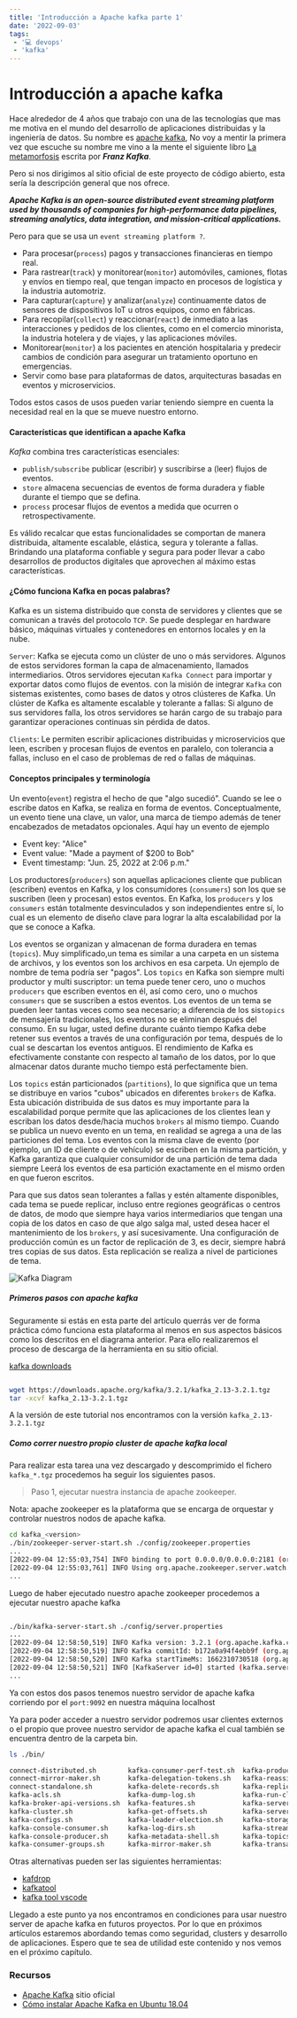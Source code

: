 ```yaml
---
title: 'Introducción a Apache kafka parte 1'
date: '2022-09-03'
tags:
 - '💻 devops'
 - 'kafka'
---
```




# Introducción a apache kafka

Hace alrededor de 4 años que trabajo con una de las tecnologías que mas me motiva en el
mundo del desarrollo de aplicaciones distribuidas y la ingeniería de datos. Su nombre es [apache kafka](https://kafka.apache.org/),
No voy a mentir la primera vez que escuche su nombre me vino a la mente el siguiente libro
[La metamorfosis](https://es.wikipedia.org/wiki/La_metamorfosis) escrita por ***Franz Kafka***.


Pero si nos dirigimos al sitio oficial de este proyecto de código abierto, esta sería la descripción general que nos ofrece.

***Apache Kafka is an open-source distributed event streaming platform used by thousands of companies for high-performance data pipelines, streaming analytics, data integration, and mission-critical applications.***

Pero para que se usa un `event streaming platform ?`.

- Para procesar(`process`) pagos y transacciones financieras en tiempo real.
- Para rastrear(`track`) y monitorear(`monitor`) automóviles, camiones, flotas y envíos en tiempo real,
que tengan impacto en procesos de logística y la industria automotriz.
- Para capturar(`capture`) y analizar(`analyze`) continuamente datos
de sensores de dispositivos IoT u otros equipos, como en fábricas.
- Para recopilar(`collect`) y reaccionar(`react`) de inmediato a las interacciones
y pedidos de los clientes, como en el comercio minorista, la industria hotelera
y de viajes, y las aplicaciones móviles.
- Monitorear(`monitor`) a los pacientes en atención hospitalaria y predecir cambios de
condición para asegurar un tratamiento oportuno en emergencias.
- Servir como base para plataformas de datos, arquitecturas basadas
en eventos y microservicios.

Todos estos casos de usos pueden variar teniendo siempre en cuenta la necesidad real
en la que se mueve nuestro entorno.

#### Características que identifican a apache Kafka

*Kafka* combina tres características esenciales:

- `publish/subscribe` publicar (escribir) y suscribirse a (leer) flujos de eventos.
- `store`  almacena secuencias de eventos de forma duradera y fiable durante el tiempo que se defina.
- `process`  procesar flujos de eventos a medida que ocurren o retrospectivamente.

Es válido recalcar que estas funcionalidades se comportan de manera distribuida, altamente escalable, elástica, segura y tolerante a fallas.
Brindando una plataforma confiable y segura para poder llevar a cabo desarrollos de productos digitales que aprovechen al máximo
estas características.


#### ¿Cómo funciona Kafka en pocas palabras?

Kafka es un sistema distribuido que consta de servidores y clientes que se comunican a través del protocolo `TCP`.
Se puede desplegar en hardware básico, máquinas virtuales y contenedores en entornos locales y en la nube.

`Server`: Kafka se ejecuta como un clúster de uno o más servidores.
Algunos de estos servidores forman la capa de almacenamiento, llamados intermediarios.
Otros servidores ejecutan `Kafka Connect` para importar y exportar datos como flujos de eventos.
con la misión de integrar `Kafka` con sistemas existentes, como bases de datos y otros clústeres de Kafka.
Un clúster de Kafka es altamente escalable y tolerante a fallas:
Si alguno de sus servidores falla, los otros servidores se harán cargo de su trabajo para garantizar operaciones continuas sin pérdida de datos.

`Clients`: Le permiten escribir aplicaciones distribuidas y microservicios que leen, escriben y procesan flujos de eventos
en paralelo, con tolerancia a fallas, incluso en el caso de problemas de red o fallas de máquinas.

#### Conceptos principales y terminología

Un evento(`event`) registra el hecho de que "algo sucedió".
Cuando se lee o escribe datos en Kafka, se realiza en forma de eventos.
Conceptualmente, un evento tiene una clave, un valor,
una marca de tiempo además de tener encabezados de metadatos opcionales.
Aquí hay un evento de ejemplo

- Event key: "Alice"
- Event value: "Made a payment of $200 to Bob"
- Event timestamp: "Jun. 25, 2022 at 2:06 p.m."

Los productores(`producers`) son aquellas aplicaciones cliente que publican (escriben)
eventos en Kafka,
y los consumidores (`consumers`) son los que se suscriben (leen y procesan) estos eventos.
En Kafka, los `producers` y los `consumers` están totalmente desvinculados
y son independientes entre sí, lo cual es un elemento de diseño clave para lograr
la alta escalabilidad por la que se conoce a Kafka.

Los eventos se organizan y almacenan de forma duradera en temas (`topics`).
Muy simplificado,un tema es similar a una carpeta en un sistema de archivos,
y los eventos son los archivos en esa carpeta.
Un ejemplo de nombre de tema podría ser "pagos".
Los `topics` en Kafka son siempre multi productor y multi suscriptor:
un tema puede tener cero, uno o muchos `producers` que escriben eventos en él,
así como cero, uno o muchos `consumers` que se suscriben a estos eventos.
Los eventos de un tema se pueden leer tantas veces como sea necesario;
a diferencia de los sis`topics` de mensajería tradicionales,
los eventos no se eliminan después del consumo.
En su lugar, usted define durante cuánto tiempo Kafka debe retener
sus eventos a través de una configuración por tema,
después de lo cual se descartan los eventos antiguos.
El rendimiento de Kafka es efectivamente constante con respecto al tamaño de los datos,
por lo que almacenar datos durante mucho tiempo está perfectamente bien.

Los `topics` están particionados (`partitions`), lo que significa que un tema se distribuye en varios "cubos"
ubicados en diferentes `brokers` de Kafka. Esta ubicación distribuida de sus datos
es muy importante para la escalabilidad porque permite que las aplicaciones de
los clientes lean y escriban los datos desde/hacia muchos `brokers` al mismo tiempo.
Cuando se publica un nuevo evento en un tema, en realidad se agrega a una de
las particiones del tema. Los eventos con la misma clave de evento
(por ejemplo, un ID de cliente o de vehículo) se escriben en la misma partición,
y Kafka garantiza que cualquier consumidor de una partición de tema dada siempre
Leerá los eventos de esa partición exactamente en el mismo orden en que fueron escritos.

Para que sus datos sean tolerantes a fallas y estén altamente disponibles,
cada tema se puede replicar, incluso entre regiones geográficas o centros de datos,
de modo que siempre haya varios intermediarios que tengan una copia de
los datos en caso de que algo salga mal, usted desea hacer el mantenimiento de
los `brokers`, y así sucesivamente. Una configuración de producción común es un
factor de replicación de 3, es decir, siempre habrá tres copias de sus datos.
Esta replicación se realiza a nivel de particiones de tema.

![Kafka Diagram](/kafka/kafka-diagram.jpeg)

##### Primeros pasos con apache kafka

Seguramente si estás en esta parte del artículo querrás ver de forma práctica cómo funciona
esta plataforma al menos en sus aspectos básicos como los descritos en el diagrama anterior.
Para ello realizaremos el proceso de descarga de la herramienta en su sitio oficial.

[kafka downloads](https://kafka.apache.org/downloads)

```bash

wget https://downloads.apache.org/kafka/3.2.1/kafka_2.13-3.2.1.tgz
tar -xcvf kafka_2.13-3.2.1.tgz
```

A la versión de este tutorial nos encontramos con la versión `kafka_2.13-3.2.1.tgz`


##### Como correr nuestro propio cluster de apache kafka local


Para realizar esta tarea una vez descargado y descomprimido el fichero `kafka_*.tgz` procedemos
ha seguir los siguientes pasos.


> Paso 1, ejecutar nuestra instancia de apache zookeeper.

Nota: apache zookeeper es la plataforma que se encarga de orquestar y controlar nuestros nodos de apache kafka.

```bash
cd kafka_<version>
./bin/zookeeper-server-start.sh ./config/zookeeper.properties
...
[2022-09-04 12:55:03,754] INFO binding to port 0.0.0.0/0.0.0.0:2181 (org.apache.zookeeper.server.NIOServerCnxnFactory)
[2022-09-04 12:55:03,761] INFO Using org.apache.zookeeper.server.watch.WatchManager as watch manager (org.apache.zookeeper.server.watch.WatchManagerFactory)
...
```

Luego de haber ejecutado nuestro apache zookeeper procedemos a ejecutar nuestro apache kafka

```bash

./bin/kafka-server-start.sh ./config/server.properties
...
[2022-09-04 12:58:50,519] INFO Kafka version: 3.2.1 (org.apache.kafka.common.utils.AppInfoParser)
[2022-09-04 12:58:50,519] INFO Kafka commitId: b172a0a94f4ebb9f (org.apache.kafka.common.utils.AppInfoParser)
[2022-09-04 12:58:50,520] INFO Kafka startTimeMs: 1662310730518 (org.apache.kafka.common.utils.AppInfoParser)
[2022-09-04 12:58:50,521] INFO [KafkaServer id=0] started (kafka.server.KafkaServer)
...

```

Ya con estos dos pasos tenemos nuestro servidor de apache kafka corriendo por el `port:9092` en nuestra máquina localhost

Ya para poder acceder a nuestro servidor podremos usar clientes externos o el propio que provee nuestro servidor de apache kafka
el cual también se encuentra dentro de la carpeta bin.

```bash
ls ./bin/

connect-distributed.sh        kafka-consumer-perf-test.sh  kafka-producer-perf-test.sh         kafka-verifiable-consumer.sh
connect-mirror-maker.sh       kafka-delegation-tokens.sh   kafka-reassign-partitions.sh        kafka-verifiable-producer.sh
connect-standalone.sh         kafka-delete-records.sh      kafka-replica-verification.sh       trogdor.sh
kafka-acls.sh                 kafka-dump-log.sh            kafka-run-class.sh                  windows
kafka-broker-api-versions.sh  kafka-features.sh            kafka-server-start.sh               zookeeper-security-migration.sh
kafka-cluster.sh              kafka-get-offsets.sh         kafka-server-stop.sh                zookeeper-server-start.sh
kafka-configs.sh              kafka-leader-election.sh     kafka-storage.sh                    zookeeper-server-stop.sh
kafka-console-consumer.sh     kafka-log-dirs.sh            kafka-streams-application-reset.sh  zookeeper-shell.sh
kafka-console-producer.sh     kafka-metadata-shell.sh      kafka-topics.sh
kafka-consumer-groups.sh      kafka-mirror-maker.sh        kafka-transactions.sh
```

Otras alternativas pueden ser las siguientes herramientas:

- [kafdrop](https://github.com/obsidiandynamics/kafdrop)
- [kafkatool](https://www.kafkatool.com/index.html)
- [kafka tool vscode](https://marketplace.visualstudio.com/items?itemName=jeppeandersen.vscode-kafka)


Llegado a este punto ya nos encontramos en condiciones para usar nuestro server de apache kafka en futuros proyectos.
Por lo que en próximos artículos estaremos abordando temas como seguridad, clusters y desarrollo de aplicaciones.
Espero que te sea de utilidad este contenido y nos vemos en el próximo capítulo.


### Recursos

- [Apache Kafka](https://kafka.apache.org/) sitio oficial
- [Cómo instalar Apache Kafka en Ubuntu 18.04](https://www.digitalocean.com/community/tutorials/como-instalar-apache-kafka-en-ubuntu-18-04-es)


